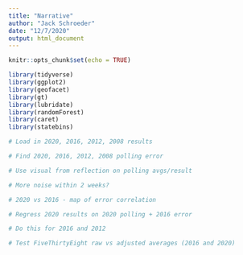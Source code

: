 ```yaml
---
title: "Narrative"
author: "Jack Schroeder"
date: "12/7/2020"
output: html_document
---
```


```r
knitr::opts_chunk$set(echo = TRUE)

library(tidyverse)
library(ggplot2)
library(geofacet)
library(gt)
library(lubridate)
library(randomForest)
library(caret)
library(statebins)

# Load in 2020, 2016, 2012, 2008 results

# Find 2020, 2016, 2012, 2008 polling error

# Use visual from reflection on polling avgs/result

# More noise within 2 weeks?

# 2020 vs 2016 - map of error correlation

# Regress 2020 results on 2020 polling + 2016 error

# Do this for 2016 and 2012

# Test FiveThirtyEight raw vs adjusted averages (2016 and 2020)

```


